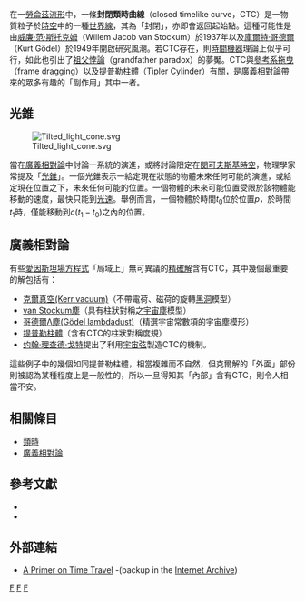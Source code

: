 {{NoteTA|G1=物理學}}

在一[[偽黎曼流形|勞侖茲流形]]中，一條'''封閉類時曲線'''（closed timelike curve，CTC）是一物質粒子於[[時空|時空]]中的一種[[世界線|世界線]]，其為「封閉」，亦即會返回起始點。這種可能性是由[[威廉·范·斯托克姆|威廉·范·斯托克姆]]（Willem Jacob van Stockum）於1937年以及[[庫爾特·哥德爾|庫爾特·哥德爾]]（Kurt Gödel）於1949年開啟研究風潮。若CTC存在，則[[時間旅行|時間機器]]理論上似乎可行，如此也引出了[[祖父悖論|祖父悖論]]（grandfather paradox）的夢魘。CTC與[[參考系拖曳|參考系拖曳]]（frame dragging）以及[[提普勒柱體|提普勒柱體]]（Tipler Cylinder）有關，是[[廣義相對論|廣義相對論]]帶來的眾多有趣的「副作用」其中一者。

== 光錐 ==
[[File:Tilted_light_cone.svg|frame]]

當在[[廣義相對論|廣義相對論]]中討論一系統的演進，或將討論限定在[[閔可夫斯基時空|閔可夫斯基時空]]，物理學家常提及「[[光錐|光錐]]」。一個光錐表示一給定現在狀態的物體未來任何可能的演進，或給定現在位置之下，未來任何可能的位置。一個物體的未來可能位置受限於該物體能移動的速度，最快只能到[[光速|光速]]。舉例而言，一個物體於時間<math>t_0</math>位於位置<math>p</math>，於時間<math>t_1</math>時，僅能移動到<math>c(t_1 - t_0)</math>之內的位置。

== 廣義相對論 ==
有些[[愛因斯坦場方程式|愛因斯坦場方程式]]「局域上」無可異議的[[廣義相對論的精確解|精確解]]含有CTC，其中幾個最重要的解包括有：

* [[克爾度規|克爾真空(Kerr vacuum)]]（不帶電荷、磁荷的旋轉[[黑洞|黑洞]]模型）
* [[van_Stockum塵|van Stockum塵]]（具有柱狀對稱之[[宇宙塵解|宇宙塵]]模型）
* [[哥德爾度規|哥德爾Λ塵(Gödel lambdadust)]]（精選宇宙常數項的宇宙塵模形）
* [[提普勒柱體|提普勒柱體]]（含有CTC的柱狀對稱度規）
* [[约翰·理查德·戈特|约翰·理查德·戈特]]提出了利用[[宇宙弦|宇宙弦]]製造CTC的機制。

這些例子中的幾個如同提普勒柱體，相當複雜而不自然，但克爾解的「外面」部份則被認為某種程度上是一般性的，所以一旦得知其「內部」含有CTC，則令人相當不安。

== 相關條目 ==
* [[類時|類時]]
* [[廣義相對論|廣義相對論]]

== 參考文獻 ==
{{refbegin}}
* {{cite book | author=S. Carroll | title=Spacetime and Geometry | publisher=Addison Wesley | year=2004 | id=ISBN 978-0-8053-8732-2}}
* {{cite journal | author=Kurt Gödel | title=An Example of a New Type of Cosmological Solution of Einstein's Field Equations of Gravitation | journal=Rev. Mod. Phys. | year=1949 | volume=21 | pages=447}}
{{refend}}

== 外部連結 ==
* [http://web.archive.org/web/20041015234901sh_re_/www.readmag.com/Columns/timetravel.htm A Primer on Time Travel] -(backup in the [[Internet_Archive|Internet Archive]])

{{Time travel}}

[[Category:時間旅行|F]]
[[Category:洛伦兹流形|F]]
[[Category:相對論|F]]